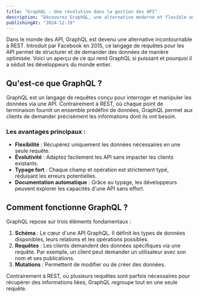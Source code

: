 ```yaml
---
title: "GraphQL : Une révolution dans la gestion des API"
description: "Découvrez GraphQL, une alternative moderne et flexible aux API REST traditionnelles, adaptée aux besoins des développeurs et des utilisateurs modernes."
publishingAt: "2024-12-19"
---
```


Dans le monde des API, GraphQL est devenu une alternative incontournable à REST. Introduit par Facebook en 2015, ce langage de requêtes pour les API permet de structurer et de demander des données de manière optimisée. Voici un aperçu de ce qui rend GraphQL si puissant et pourquoi il a séduit les développeurs du monde entier.

## Qu'est-ce que GraphQL ?

GraphQL est un langage de requêtes conçu pour interroger et manipuler les données via une API. Contrairement à REST, où chaque point de terminaison fournit un ensemble prédéfini de données, GraphQL permet aux clients de demander précisément les informations dont ils ont besoin.

### Les avantages principaux :
- **Flexibilité** : Récupérez uniquement les données nécessaires en une seule requête.
- **Évolutivité** : Adaptez facilement les API sans impacter les clients existants.
- **Typage fort** : Chaque champ et opération est strictement typé, réduisant les erreurs potentielles.
- **Documentation automatique** : Grâce au typage, les développeurs peuvent explorer les capacités d'une API sans effort.

## Comment fonctionne GraphQL ?

GraphQL repose sur trois éléments fondamentaux :

1. **Schéma** : Le cœur d'une API GraphQL. Il définit les types de données disponibles, leurs relations et les opérations possibles.
2. **Requêtes** : Les clients demandent des données spécifiques via une requête. Par exemple, un client peut demander un utilisateur avec son nom et ses publications.
3. **Mutations** : Permettent de modifier ou de créer des données.

Contrairement à REST, où plusieurs requêtes sont parfois nécessaires pour récupérer des informations liées, GraphQL regroupe tout en une seule requête.
